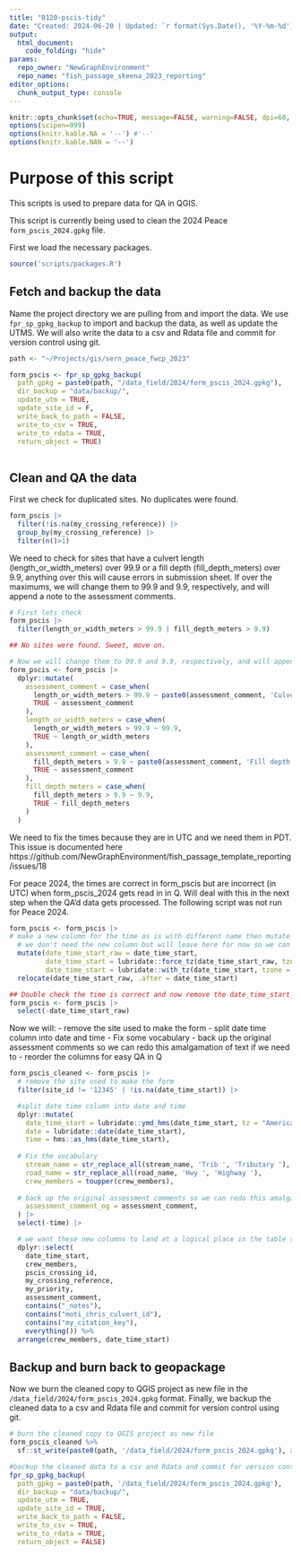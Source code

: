 ```yaml
---
title: "0120-pscis-tidy"
date: "Created: 2024-06-20 | Updated: `r format(Sys.Date(), '%Y-%m-%d')`"
output: 
  html_document:
    code_folding: "hide"
params:
  repo_owner: "NewGraphEnvironment"
  repo_name: "fish_passage_skeena_2023_reporting"
editor_options: 
  chunk_output_type: console
---
```


```r
knitr::opts_chunk$set(echo=TRUE, message=FALSE, warning=FALSE, dpi=60, out.width = "100%", eval = FALSE)
options(scipen=999)
options(knitr.kable.NA = '--') #'--'
options(knitr.kable.NAN = '--')
```

# Purpose of this script

This scripts is used to prepare data for QA in QGIS. 

This script is currently being used to clean the 2024 Peace `form_pscis_2024.gpkg` file.

First we load the necessary packages.
```r
source('scripts/packages.R')
```



## Fetch and backup the data

Name the project directory we are pulling from and import the data. We use `fpr_sp_gpkg_backup` to import and backup the data, as well as update the UTMS. We will also write the data to a csv and Rdata file and commit for version control using git.

```r
path <- "~/Projects/gis/sern_peace_fwcp_2023"

form_pscis <- fpr_sp_gpkg_backup(
  path_gpkg = paste0(path, "/data_field/2024/form_pscis_2024.gpkg"),
  dir_backup = "data/backup/",
  update_utm = TRUE,
  update_site_id = F,
  write_back_to_path = FALSE,
  write_to_csv = TRUE,
  write_to_rdata = TRUE,
  return_object = TRUE)
  
```


## Clean and QA the data

First we check for duplicated sites. No duplicates were found.

```r
form_pscis |> 
  filter(!is.na(my_crossing_reference)) |>
  group_by(my_crossing_reference) |>
  filter(n()>1)
```


We need to check for sites that have a culvert length (length_or_width_meters) over 99.9 or a fill depth (fill_depth_meters) over 9.9, anything over this will cause errors in submission sheet. If over the maximums, we will change them to 99.9 and 9.9, respectively, and will append a note to the assessment comments.


```r

# First lets check
form_pscis |> 
  filter(length_or_width_meters > 99.9 | fill_depth_meters > 9.9)

## No sites were found. Sweet, move on.

# Now we will change them to 99.9 and 9.9, respectively, and will append a note to the assessment comments.
form_pscis <- form_pscis |>
  dplyr::mutate(
    assessment_comment = case_when(
      length_or_width_meters > 99.9 ~ paste0(assessment_comment, 'Culvert length ', length_or_width_meters, 'm but changed to 99.9m to meet submission requirements.'),
      TRUE ~ assessment_comment
    ),
    length_or_width_meters = case_when(
      length_or_width_meters > 99.9 ~ 99.9,
      TRUE ~ length_or_width_meters
    ),
    assessment_comment = case_when(
      fill_depth_meters > 9.9 ~ paste0(assessment_comment, 'Fill depth ', fill_depth_meters, 'm but changed to 9.9m to meet submission requirements.'),
      TRUE ~ assessment_comment
    ),
    fill_depth_meters = case_when(
      fill_depth_meters > 9.9 ~ 9.9,
      TRUE ~ fill_depth_meters
    )
  )

```


We need to fix the times because they are in UTC and we need them in PDT. This issue is documented here https://github.com/NewGraphEnvironment/fish_passage_template_reporting/issues/18

For peace 2024, the times are correct in form_pscis but are incorrect (in UTC) when form_pscis_2024 gets read in in Q. Will deal with this in the next step when the QA'd data gets processed. The following script was not run for Peace 2024.


```r

form_pscis <- form_pscis |> 
# make a new column for the time as is with different name then mutate to PST
  # we don't need the new column but will leave here for now so we can visualize and confirm the time is correct
  mutate(date_time_start_raw = date_time_start,
         date_time_start = lubridate::force_tz(date_time_start_raw, tzone = "America/Vancouver"),
         date_time_start = lubridate::with_tz(date_time_start, tzone = "UTC")) |> 
  relocate(date_time_start_raw, .after = date_time_start)

## Double check the time is correct and now remove the date_time_start_raw column
form_pscis <- form_pscis |> 
  select(-date_time_start_raw)
```



Now we will:
- remove the site used to make the form
- split date time column into date and time
- Fix some vocabulary
- back up the original assessment comments so we can redo this amalgamation of text if we need to
- reorder the columns for easy QA in Q

```r
form_pscis_cleaned <- form_pscis |>
  # remove the site used to make the form
  filter(site_id != '12345' | !is.na(date_time_start)) |>

  #split date time column into date and time
  dplyr::mutate(
    date_time_start = lubridate::ymd_hms(date_time_start, tz = "America/Vancouver"),
    date = lubridate::date(date_time_start),
    time = hms::as_hms(date_time_start),
    
  # Fix the vocabulary
    stream_name = str_replace_all(stream_name, 'Trib ', 'Tributary '),
    road_name = str_replace_all(road_name, 'Hwy ', 'Highway '),
    crew_members = toupper(crew_members),
  
  # back up the original assessment comments so we can redo this amalgamation of text if we need to
    assessment_comment_og = assessment_comment,
  ) |>
  select(-time) |>

  # we want these new columns to land at a logical place in the table so we will reorder them
  dplyr::select(
    date_time_start,
    crew_members,
    pscis_crossing_id,
    my_crossing_reference,
    my_priority,
    assessment_comment,
    contains("_notes"),
    contains("moti_chris_culvert_id"),
    contains("my_citation_key"),
    everything()) %>%
  arrange(crew_members, date_time_start)
```

## Backup and burn back to geopackage

Now we burn the cleaned copy to QGIS project as new file in the `/data_field/2024/form_pscis_2024.gpkg` format. Finally, we backup the cleaned data to a csv and Rdata file and commit for version control using git.

```r
# burn the cleaned copy to QGIS project as new file
form_pscis_cleaned %>%
  sf::st_write(paste0(path, '/data_field/2024/form_pscis_2024.gpkg'), append=F, delete_dsn=T)

#backup the cleaned data to a csv and Rdata and commit for version control using git
fpr_sp_gpkg_backup(
  path_gpkg = paste0(path, '/data_field/2024/form_pscis_2024.gpkg'),
  dir_backup = "data/backup/",
  update_utm = TRUE,
  update_site_id = TRUE,
  write_back_to_path = FALSE,
  write_to_csv = TRUE,
  write_to_rdata = TRUE,
  return_object = FALSE)
```

